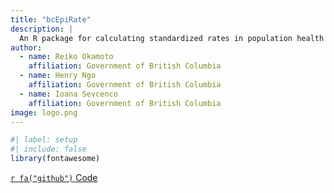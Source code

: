 ```yaml
---
title: "bcEpiRate"
description: |
  An R package for calculating standardized rates in population health surveillance and epidemiology
author:
  - name: Reiko Okamoto
    affiliation: Government of British Columbia
  - name: Henry Ngo
    affiliation: Government of British Columbia
  - name: Ioana Sevcenco
    affiliation: Government of British Columbia
image: logo.png
---
```


```r
#| label: setup
#| include: false
library(fontawesome)
```

<a class="btn btn-outline-primary" href="https://github.com/bcgov/bcEpiRate">`r fa("github")` Code</a>
